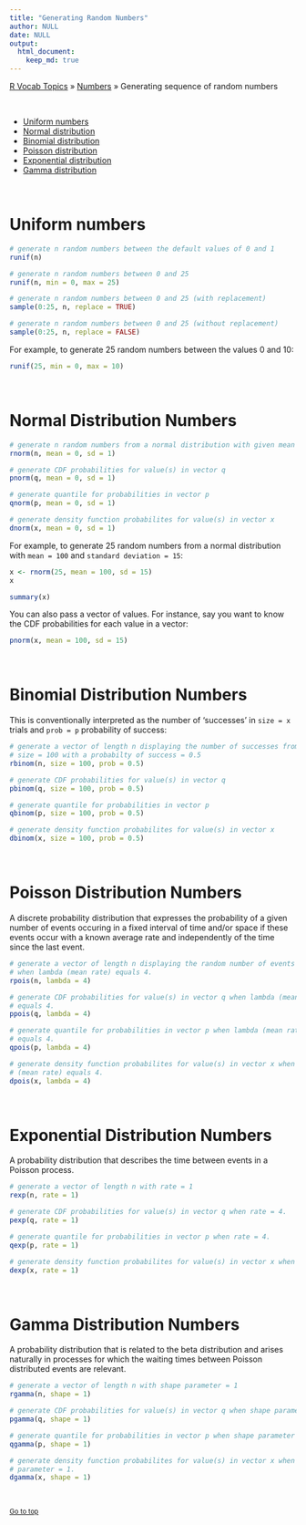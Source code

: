 ```yaml
---
title: "Generating Random Numbers"
author: NULL
date: NULL
output:
  html_document:
    keep_md: true
---
```


[R Vocab Topics](index) &#187; [Numbers](numbers) &#187; Generating sequence of random numbers

<br>

* <a href="#uniform">Uniform numbers</a> 
* <a href="#normal">Normal distribution</a>
* <a href="#binomial">Binomial distribution</a>
* <a href="#poisson">Poisson distribution</a>
* <a href="#exponential">Exponential distribution</a>
* <a href="#gamma">Gamma distribution</a>

<br>

# Uniform numbers 
<a name="uniform"></a>
```r
# generate n random numbers between the default values of 0 and 1
runif(n)            

# generate n random numbers between 0 and 25
runif(n, min = 0, max = 25)       

# generate n random numbers between 0 and 25 (with replacement)
sample(0:25, n, replace = TRUE)   

# generate n random numbers between 0 and 25 (without replacement)
sample(0:25, n, replace = FALSE)  
```

For example, to generate 25 random numbers between the values 0 and 10:
```r
runif(25, min = 0, max = 10) 
```

<br>

# Normal Distribution Numbers 
<a name="normal"></a> 
```r
# generate n random numbers from a normal distribution with given mean & st. dev.
rnorm(n, mean = 0, sd = 1)    

# generate CDF probabilities for value(s) in vector q 
pnorm(q, mean = 0, sd = 1)    

# generate quantile for probabilities in vector p
qnorm(p, mean = 0, sd = 1)    

# generate density function probabilites for value(s) in vector x
dnorm(x, mean = 0, sd = 1)    
```

For example, to generate 25 random numbers from a normal distribution with `mean = 100` and
`standard deviation = 15`:
```r
x <- rnorm(25, mean = 100, sd = 15) 
x

summary(x)
```

You can also pass a vector of values.  For instance, say you want to know the CDF probabilities for each value in a vector:
```r
pnorm(x, mean = 100, sd = 15) 
```

<br>

# Binomial Distribution Numbers 
<a name="binomial"></a> 
This is conventionally interpreted as the number of ‘successes’ in `size = x` trials and `prob = p` probability of success:
```r
# generate a vector of length n displaying the number of successes from a trial 
# size = 100 with a probabilty of success = 0.5
rbinom(n, size = 100, prob = 0.5)  

# generate CDF probabilities for value(s) in vector q
pbinom(q, size = 100, prob = 0.5) 

# generate quantile for probabilities in vector p
qbinom(p, size = 100, prob = 0.5) 

# generate density function probabilites for value(s) in vector x
dbinom(x, size = 100, prob = 0.5)  
```

<br>

# Poisson Distribution Numbers 
<a name="poisson"></a> 
A discrete probability distribution that expresses the probability of a given number of events occuring in a fixed interval of time and/or space if these events occur with a known average rate and independently of the time since the last event.
```r
# generate a vector of length n displaying the random number of events occuring 
# when lambda (mean rate) equals 4.
rpois(n, lambda = 4)  

# generate CDF probabilities for value(s) in vector q when lambda (mean rate) 
# equals 4.
ppois(q, lambda = 4)  

# generate quantile for probabilities in vector p when lambda (mean rate) 
# equals 4.
qpois(p, lambda = 4)  

# generate density function probabilites for value(s) in vector x when lambda 
# (mean rate) equals 4.
dpois(x, lambda = 4)  
```

<br>

# Exponential Distribution Numbers 
<a name="exponential"></a> 
A probability distribution that describes the time between events in a Poisson process.
```r
# generate a vector of length n with rate = 1
rexp(n, rate = 1)   

# generate CDF probabilities for value(s) in vector q when rate = 4.
pexp(q, rate = 1)   

# generate quantile for probabilities in vector p when rate = 4.
qexp(p, rate = 1)   

# generate density function probabilites for value(s) in vector x when rate = 4.
dexp(x, rate = 1)   
```

<br>

# Gamma Distribution Numbers 
<a name="gamma"></a> 
A probability distribution that is related to the beta distribution and arises naturally in processes for which the waiting times between Poisson distributed events are relevant.
```r
# generate a vector of length n with shape parameter = 1
rgamma(n, shape = 1)   

# generate CDF probabilities for value(s) in vector q when shape parameter = 1.
pgamma(q, shape = 1)   

# generate quantile for probabilities in vector p when shape parameter = 1.
qgamma(p, shape = 1)   

# generate density function probabilites for value(s) in vector x when shape 
# parameter = 1.
dgamma(x, shape = 1)   
```

<br>

<small><a href="#">Go to top</a></small>

